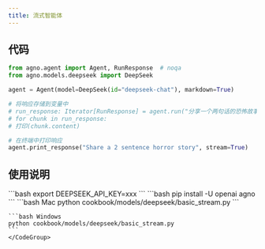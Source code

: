 ```yaml
---
title: 流式智能体
---
```

## 代码

```python cookbook/models/deepseek/basic_stream.py
from agno.agent import Agent, RunResponse  # noqa
from agno.models.deepseek import DeepSeek

agent = Agent(model=DeepSeek(id="deepseek-chat"), markdown=True)

# 将响应存储到变量中
# run_response: Iterator[RunResponse] = agent.run("分享一个两句话的恐怖故事", stream=True)
# for chunk in run_response:
# 打印(chunk.content)

# 在终端中打印响应
agent.print_response("Share a 2 sentence horror story", stream=True)
```

## 使用说明

<Steps>
  <Snippet file="create-venv-step.mdx" />

  <Step title="设置您的API密钥">
    ```bash
    export DEEPSEEK_API_KEY=xxx
    ```
  </Step>

  <Step title="安装库">
    ```bash
    pip install -U openai agno
    ```
  </Step>

  <Step title="运行智能体">
    <CodeGroup>
    ```bash Mac
    python cookbook/models/deepseek/basic_stream.py
    ```

    ```bash Windows
    python cookbook/models/deepseek/basic_stream.py
    ```
    </CodeGroup>
  </Step>
</Steps>
